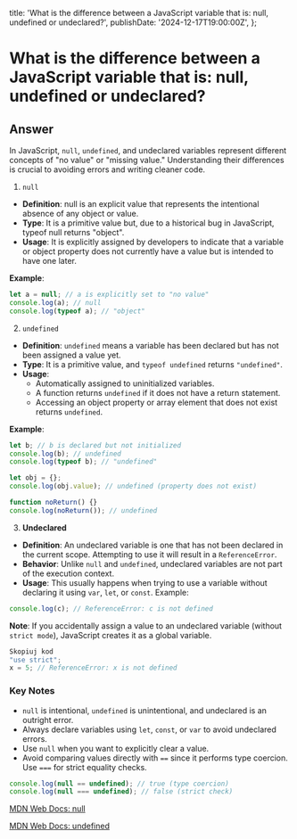 
  title:
    'What is the difference between a JavaScript variable that is: null, undefined or undeclared?',
  publishDate: '2024-12-17T19:00:00Z',
};

# What is the difference between a JavaScript variable that is: null, undefined or undeclared?

## Answer

In JavaScript, `null`, `undefined`, and undeclared variables represent different concepts of "no value" or "missing value." Understanding their differences is crucial to avoiding errors and writing cleaner code.

1. `null`

- **Definition**: null is an explicit value that represents the intentional absence of any object or value.
- **Type**: It is a primitive value but, due to a historical bug in JavaScript, typeof null returns "object".
- **Usage**: It is explicitly assigned by developers to indicate that a variable or object property does not currently have a value but is intended to have one later.

**Example**:

```javascript
let a = null; // a is explicitly set to "no value"
console.log(a); // null
console.log(typeof a); // "object"
```

2. `undefined`

- **Definition**: `undefined` means a variable has been declared but has not been assigned a value yet.
- **Type**: It is a primitive value, and `typeof undefined` returns `"undefined"`.
- **Usage**:
  - Automatically assigned to uninitialized variables.
  - A function returns `undefined` if it does not have a return statement.
  - Accessing an object property or array element that does not exist returns `undefined`.

**Example**:

```javascript
let b; // b is declared but not initialized
console.log(b); // undefined
console.log(typeof b); // "undefined"

let obj = {};
console.log(obj.value); // undefined (property does not exist)

function noReturn() {}
console.log(noReturn()); // undefined
```

3. **Undeclared**

- **Definition**: An undeclared variable is one that has not been declared in the current scope. Attempting to use it will result in a `ReferenceError`.
- **Behavior**: Unlike `null` and `undefined`, undeclared variables are not part of the execution context.
- **Usage**: This usually happens when trying to use a variable without declaring it using `var`, `let`, or `const`.
  Example:

```javascript
console.log(c); // ReferenceError: c is not defined
```

**Note**: If you accidentally assign a value to an undeclared variable (without `strict mode`), JavaScript creates it as a global variable.

```javascript
Skopiuj kod
"use strict";
x = 5; // ReferenceError: x is not defined
```

### Key Notes

- `null` is intentional, `undefined` is unintentional, and undeclared is an outright error.
- Always declare variables using `let`, `const`, or `var` to avoid undeclared errors.
- Use `null` when you want to explicitly clear a value.
- Avoid comparing values directly with `==` since it performs type coercion. Use `===` for strict equality checks.

```javascript
console.log(null == undefined); // true (type coercion)
console.log(null === undefined); // false (strict check)
```

[MDN Web Docs: null](https://developer.mozilla.org/en-US/docs/Web/JavaScript/Reference/Operators/null)

[MDN Web Docs: undefined](https://developer.mozilla.org/en-US/docs/Web/JavaScript/Reference/Global_Objects/undefined)

<GithubEdit link='/questions/javascript/09-what-is-the-difference-between-a-javascript-variable-that-is-null-undefined-or-undeclared/page.mdx' />

